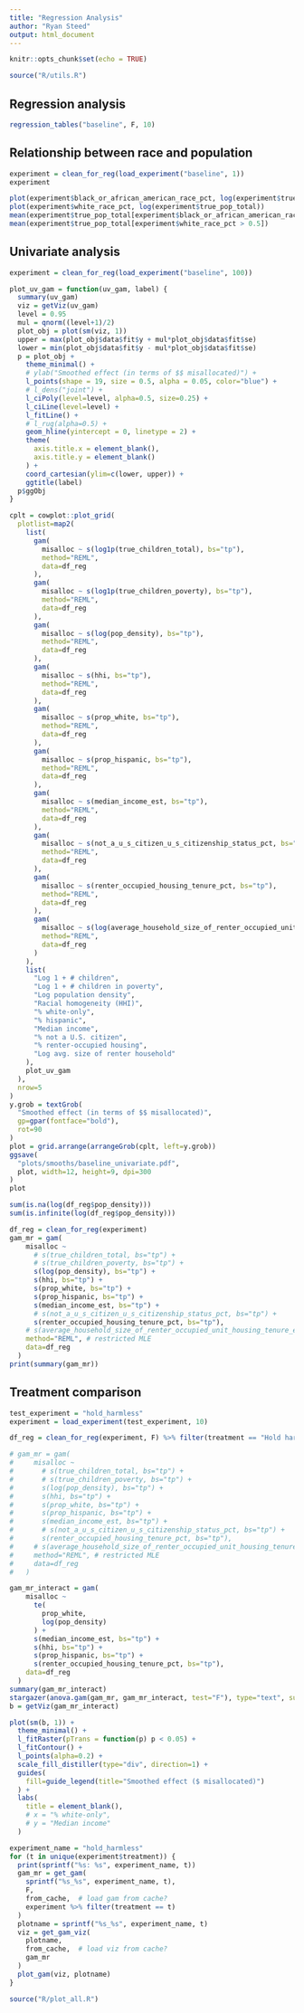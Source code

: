 ```yaml
---
title: "Regression Analysis"
author: "Ryan Steed"
output: html_document
---
```


```r
knitr::opts_chunk$set(echo = TRUE)
```

```r
source("R/utils.R")
```

## Regression analysis
```r
regression_tables("baseline", F, 10)
```

## Relationship between race and population
```r
experiment = clean_for_reg(load_experiment("baseline", 1))
experiment
```

```r
plot(experiment$black_or_african_american_race_pct, log(experiment$true_pop_total))
plot(experiment$white_race_pct, log(experiment$true_pop_total))
mean(experiment$true_pop_total[experiment$black_or_african_american_race_pct > 0.5])
mean(experiment$true_pop_total[experiment$white_race_pct > 0.5])
```

## Univariate analysis
```r
experiment = clean_for_reg(load_experiment("baseline", 100))
```
```r
plot_uv_gam = function(uv_gam, label) {
  summary(uv_gam)
  viz = getViz(uv_gam)
  level = 0.95
  mul = qnorm((level+1)/2)
  plot_obj = plot(sm(viz, 1))
  upper = max(plot_obj$data$fit$y + mul*plot_obj$data$fit$se)
  lower = min(plot_obj$data$fit$y - mul*plot_obj$data$fit$se)
  p = plot_obj +
    theme_minimal() +
    # ylab("Smoothed effect (in terms of $$ misallocated)") +
    l_points(shape = 19, size = 0.5, alpha = 0.05, color="blue") +
    # l_dens("joint") +
    l_ciPoly(level=level, alpha=0.5, size=0.25) +
    l_ciLine(level=level) +
    l_fitLine() +
    # l_rug(alpha=0.5) +
    geom_hline(yintercept = 0, linetype = 2) +
    theme(
      axis.title.x = element_blank(),
      axis.title.y = element_blank()
    ) +
    coord_cartesian(ylim=c(lower, upper)) +
    ggtitle(label)
  p$ggObj
}

cplt = cowplot::plot_grid(
  plotlist=map2(
    list(
      gam(
        misalloc ~ s(log1p(true_children_total), bs="tp"),
        method="REML",
        data=df_reg
      ),
      gam(
        misalloc ~ s(log1p(true_children_poverty), bs="tp"),
        method="REML",
        data=df_reg
      ),
      gam(
        misalloc ~ s(log(pop_density), bs="tp"),
        method="REML",
        data=df_reg
      ),
      gam(
        misalloc ~ s(hhi, bs="tp"),
        method="REML",
        data=df_reg
      ),
      gam(
        misalloc ~ s(prop_white, bs="tp"),
        method="REML",
        data=df_reg
      ),
      gam(
        misalloc ~ s(prop_hispanic, bs="tp"),
        method="REML",
        data=df_reg
      ),
      gam(
        misalloc ~ s(median_income_est, bs="tp"),
        method="REML",
        data=df_reg
      ),
      gam(
        misalloc ~ s(not_a_u_s_citizen_u_s_citizenship_status_pct, bs="tp"),
        method="REML",
        data=df_reg
      ),
      gam(
        misalloc ~ s(renter_occupied_housing_tenure_pct, bs="tp"),
        method="REML",
        data=df_reg
      ),
      gam(
        misalloc ~ s(log(average_household_size_of_renter_occupied_unit_housing_tenure_est), bs="tp"),
        method="REML",
        data=df_reg
      )
    ),
    list(
      "Log 1 + # children",
      "Log 1 + # children in poverty",
      "Log population density",
      "Racial homogeneity (HHI)",
      "% white-only",
      "% hispanic",
      "Median income",
      "% not a U.S. citizen",
      "% renter-occupied housing",
      "Log avg. size of renter household"
    ),
    plot_uv_gam
  ),
  nrow=5
)
y.grob = textGrob(
  "Smoothed effect (in terms of $$ misallocated)",
  gp=gpar(fontface="bold"),
  rot=90
)
plot = grid.arrange(arrangeGrob(cplt, left=y.grob))
ggsave(
  "plots/smooths/baseline_univariate.pdf",
  plot, width=12, height=9, dpi=300
)
plot
```
```r
sum(is.na(log(df_reg$pop_density)))
sum(is.infinite(log(df_reg$pop_density)))
```

```r
df_reg = clean_for_reg(experiment)
gam_mr = gam(
    misalloc ~
      # s(true_children_total, bs="tp") +
      # s(true_children_poverty, bs="tp") +
      s(log(pop_density), bs="tp") +
      s(hhi, bs="tp") +
      s(prop_white, bs="tp") +
      s(prop_hispanic, bs="tp") +
      s(median_income_est, bs="tp") +
      # s(not_a_u_s_citizen_u_s_citizenship_status_pct, bs="tp") +
      s(renter_occupied_housing_tenure_pct, bs="tp"),
    # s(average_household_size_of_renter_occupied_unit_housing_tenure_est, bs="tp"),
    method="REML", # restricted MLE
    data=df_reg
  )
print(summary(gam_mr))
```

## Treatment comparison
```r
test_experiment = "hold_harmless"
experiment = load_experiment(test_experiment, 10)
```

```r
df_reg = clean_for_reg(experiment, F) %>% filter(treatment == "Hold harmless")
```

```r
# gam_mr = gam(
#     misalloc ~
#       # s(true_children_total, bs="tp") +
#       # s(true_children_poverty, bs="tp") +
#       s(log(pop_density), bs="tp") +
#       s(hhi, bs="tp") +
#       s(prop_white, bs="tp") +
#       s(prop_hispanic, bs="tp") +
#       s(median_income_est, bs="tp") +
#       # s(not_a_u_s_citizen_u_s_citizenship_status_pct, bs="tp") +
#       s(renter_occupied_housing_tenure_pct, bs="tp"),
#     # s(average_household_size_of_renter_occupied_unit_housing_tenure_est, bs="tp"),
#     method="REML", # restricted MLE
#     data=df_reg
#   )
```

```r
gam_mr_interact = gam(
    misalloc ~
      te(
        prop_white,
        log(pop_density)
      ) +
      s(median_income_est, bs="tp") +
      s(hhi, bs="tp") +
      s(prop_hispanic, bs="tp") +
      s(renter_occupied_housing_tenure_pct, bs="tp"),
    data=df_reg
  )
summary(gam_mr_interact)
stargazer(anova.gam(gam_mr, gam_mr_interact, test="F"), type="text", summary=FALSE)
b = getViz(gam_mr_interact)
```
```r
plot(sm(b, 1)) +
  theme_minimal() +
  l_fitRaster(pTrans = function(p) p < 0.05) +
  l_fitContour() +
  l_points(alpha=0.2) +
  scale_fill_distiller(type="div", direction=1) +
  guides(
    fill=guide_legend(title="Smoothed effect ($ misallocated)")
  ) +
  labs(
    title = element_blank(),
    # x = "% white-only",
    # y = "Median income"
  )
```


```r
experiment_name = "hold_harmless"
for (t in unique(experiment$treatment)) {
  print(sprintf("%s: %s", experiment_name, t))
  gam_mr = get_gam(
    sprintf("%s_%s", experiment_name, t),
    F,
    from_cache,  # load gam from cache?
    experiment %>% filter(treatment == t)
  )
  plotname = sprintf("%s_%s", experiment_name, t)
  viz = get_gam_viz(
    plotname,
    from_cache,  # load viz from cache?
    gam_mr
  )
  plot_gam(viz, plotname)
}
```

```r
source("R/plot_all.R")
```

